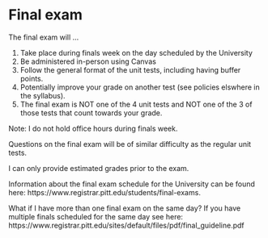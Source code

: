 # Final exam

The final exam will ...

1. Take place during finals week on the day scheduled by the University
1. Be administered in-person using Canvas
1. Follow the general format of the unit tests, including having buffer points.
1. Potentially improve your grade on another test (see policies elswhere in the syllabus).
1. The final exam is NOT one of the 4 unit tests and NOT one of the 3 of those tests that count towards your grade.

Note: I do not hold office hours during finals week.

 

Questions on the final exam will be of similar difficulty as the regular unit tests.

I can only provide estimated grades prior to the exam. 

Information about the final exam schedule for the University can be found here:
https://www.registrar.pitt.edu/students/final-exams.

 

What if I have more than one final exam on the same day?
If you have multiple finals scheduled for the same day see here:
https://www.registrar.pitt.edu/sites/default/files/pdf/final_guideline.pdf